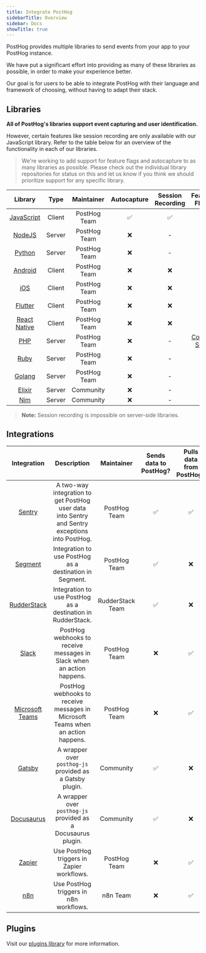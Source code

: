 ```yaml
---
title: Integrate PostHog
sidebarTitle: Overview
sidebar: Docs
showTitle: true
---
```


PostHog provides multiple libraries to send events from your app to your PostHog instance.

We have put a significant effort into providing as many of these libraries as possible, in order to make your experience better.

Our goal is for users to be able to integrate PostHog with their language and framework of choosing, without having to adapt their stack.

## Libraries

**All of PostHog's libraries support event capturing and user identification.**

However, certain features like session recording are only available with our JavaScript library. Refer to the table below for an overview of the functionality in each of our libraries.

> We're working to add support for feature flags and autocapture to as many libraries as possible. Please check out the individual library repositories for status on this and let us know if you think we should prioritize support for any specific library.

|                     Library                     |  Type  |  Maintainer  | Autocapture | Session Recording |                         Feature Flags                         |
| :---------------------------------------------: | :----: | :----------: | :---------: | :---------------: | :-----------------------------------------------------------: |
|        [JavaScript](/docs/integrate/client/js)         | Client | PostHog Team |     ✅      |        ✅         |                              ✅                               |
|         [NodeJS](docs/integrate/server/node)          | Server | PostHog Team |     ❌      |         -         |                              ✅                               |
|        [Python](docs/integrate/server/python)         | Server | PostHog Team |     ❌      |         -         |                              ✅                               |
|       [Android](/docs/integrate/client/android)        | Client | PostHog Team |     ❌      |        ❌         |                              ❌                               |
|           [iOS](/docs/integrate/client/ios)            | Client | PostHog Team |     ❌      |        ❌         |                              ❌                               |
|       [Flutter](/docs/integrate/client/flutter)        | Client | PostHog Team |     ❌      |        ❌         |                              ❌                               |
|  [React Native](/docs/integrate/client/react-native)   | Client | PostHog Team |     ❌      |        ❌         |                              ❌                               |
|           [PHP](docs/integrate/server/php)            | Server | PostHog Team |     ❌      |         -         | [Coming Soon](https://github.com/PostHog/posthog-php/pull/12) |
|          [Ruby](docs/integrate/server/ruby)           | Server | PostHog Team |     ❌      |         -         |                              ✅                               |
|          [Golang](docs/integrate/server/go)           | Server | PostHog Team |     ❌      |         -         |                              ✅                               |
|        [Elixir](docs/integrate/server/elixir)         | Server |  Community   |     ❌      |         -         |                              ❌                               |
| [Nim](https://github.com/Yardanico/posthog-nim) | Server |  Community   |     ❌      |         -         |                              ❌                               |

> **Note:** Session recording is impossible on server-side libraries.

<HiddenSection headingType='h3' title='Library Activity Stats' >

<LibraryStats />

</HiddenSection>

## Integrations

|                       Integration                        |                                          Description                                           |    Maintainer    | Sends data to PostHog? | Pulls data from PostHog? |
| :------------------------------------------------------: | :--------------------------------------------------------------------------------------------: | :--------------: | :--------------------: | :----------------------: |
|             [Sentry](/docs/integrate/third-party/sentry)             | A two-way integration to get PostHog user data into Sentry and Sentry exceptions into PostHog. |   PostHog Team   |           ✅           |            ✅            |
|            [Segment](/docs/integrate/third-party/segment)            |                    Integration to use PostHog as a destination in Segment.                     |   PostHog Team   |           ✅           |            ❌            |
|          [RudderStack](/docs/integrate/third-party/sentry)           |                  Integration to use PostHog as a destination in RudderStack.                   | RudderStack Team |           ✅           |            ❌            |
|              [Slack](/docs/integrate/webhooks/slack)              |             PostHog webhooks to receive messages in Slack when an action happens.              |   PostHog Team   |           ❌           |            ✅            |
|    [Microsoft Teams](/docs/integrate/webhooks/microsoft-teams)    |        PostHog webhooks to receive messages in Microsoft Teams when an action happens.         |   PostHog Team   |           ❌           |            ✅            |
|             [Gatsby](/docs/integrate/third-party/gatsby)             |                    A wrapper over `posthog-js` provided as a Gatsby plugin.                    |    Community     |           ✅           |            ❌            |
|         [Docusaurus](/docs/integrate/third-party/docusaurus)         |                  A wrapper over `posthog-js` provided as a Docusaurus plugin.                  |    Community     |           ✅           |            ❌            |
|  [Zapier](https://zapier.com/apps/posthog/integrations)  |                           Use PostHog triggers in Zapier workflows.                            |   PostHog Team   |           ❌           |            ✅            |
| [n8n](https://docs.n8n.io/nodes/n8n-nodes-base.postHog/) |                             Use PostHog triggers in n8n workflows.                             |     n8n Team     |           ❌           |            ✅            |

## Plugins

Visit our [plugins library](/plugins) for more information.
